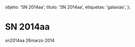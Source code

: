 
  objeto: 'SN 2014aa',
  titulo: 'SN 2014aa',
  etiquetas: 'galaxias',
};

# SN 2014aa

<Imagen
  src="registro/sn2014-aa_20140326_1_sn2014aa_20140326_i88.jpg"
  fecha="20140326"
/>

sn2014aa 26marzo 2014